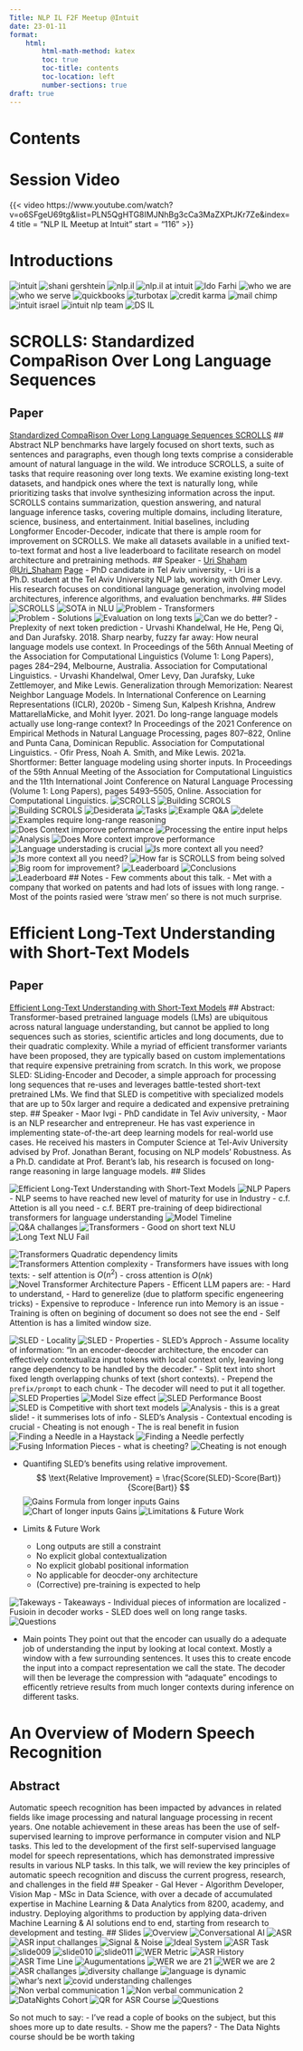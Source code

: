 ```yaml
---
Title: NLP IL F2F Meetup @Intuit
date: 23-01-11
format: 
    html:
        html-math-method: katex
        toc: true
        toc-title: contents
        toc-location: left
        number-sections: true
draft: true
---
```


# Contents


# Session Video
{{< video https://www.youtube.com/watch?v=o6SFgeU69tg&list=PLN5QgHTG8IMJNhBg3cCa3MaZXPtJKr7Ze&index=4 title = "NLP IL Meetup at Intuit" start = "116" >}}

# Introductions
![intuit](session0/Screenshot from 2023-03-08 17-13-29.png){}
![shani gershtein](session0/Screenshot from 2023-03-08 17-14-22.png){}
![nlp.il](session0/Screenshot from 2023-03-08 17-14-28.png){}
![nlp.il at intuit](session0/Screenshot from 2023-03-08 17-14-32.png){}
![Ido Farhi](session0/Screenshot from 2023-03-08 17-21-02.png){}
![who we are](session0/Screenshot from 2023-03-08 17-21-18.png){}
![who we serve](session0/Screenshot from 2023-03-08 17-21-20.png){}
![quickbooks](session0/Screenshot from 2023-03-08 17-21-30.png){}
![turbotax](session0/Screenshot from 2023-03-08 17-21-36.png){}
![credit karma](session0/Screenshot from 2023-03-08 17-21-38.png){}
![mail chimp](session0/Screenshot from 2023-03-08 17-21-54.png){}
![intuit israel](session0/Screenshot from 2023-03-08 17-22-01.png){}
![intuit nlp team](session0/Screenshot from 2023-03-08 17-23-15.png){}
![DS IL](session0/Screenshot from 2023-03-08 17-23-20.png){}

# SCROLLS: Standardized CompaRison Over Long Language Sequences
## Paper
[Standardized CompaRison Over Long Language Sequences SCROLLS](https://arxiv.org/abs/2201.03533)
## Abstract
NLP benchmarks have largely focused on short texts, such as sentences and paragraphs, even though long texts comprise a considerable amount of natural language in the wild. We introduce SCROLLS, a suite of tasks that require reasoning over long texts. We examine existing long-text datasets, and handpick ones where the text is naturally long, while prioritizing tasks that involve synthesizing information across the input. SCROLLS contains summarization, question answering, and natural language inference tasks, covering multiple domains, including literature, science, business, and entertainment. Initial baselines, including Longformer Encoder-Decoder, indicate that there is ample room for improvement on SCROLLS. We make all datasets available in a unified text-to-text format and host a live leaderboard to facilitate research on model architecture and pretraining methods.
## Speaker
- [Uri Shaham](https://www.linkedin.com/in/uri-shaham/) [@Uri_Shaham](https://twitter.com/Uri_Shaham) [Page](https://urisha.github.io/) - PhD candidate in Tel Aviv university,
- Uri is a Ph.D. student at the Tel Aviv University NLP lab, working with Omer Levy. His research focuses on conditional language generation, involving model architectures, inference algorithms, and evaluation benchmarks.
## Slides
![SCROLLS](session1/Screenshot from 2023-03-08 17-24-23.png){}
![SOTA in NLU](session1/Screenshot from 2023-03-08 17-25-15.png){}
![Problem - Transformers](session1/Screenshot from 2023-03-08 17-25-54.png){}
![Problem - Solutions](session1/Screenshot from 2023-03-08 17-27-03.png){}
![Evaluation on long texts](session1/Screenshot from 2023-03-08 17-28-04.png){}
![Can we do better?](session1/Screenshot from 2023-03-08 17-29-24.png){}
- Preplexity of next token prediction 
- Urvashi Khandelwal, He He, Peng Qi, and Dan Jurafsky. 2018. Sharp nearby, fuzzy far away: How neural language models use context. In Proceedings of the 56th Annual Meeting of the Association for Computational Linguistics (Volume 1: Long Papers), pages 284–294, Melbourne, Australia. Association for Computational Linguistics.
- Urvashi Khandelwal, Omer Levy, Dan Jurafsky, Luke Zettlemoyer, and Mike Lewis. Generalization through Memorization: Nearest Neighbor Language Models. In International Conference on Learning Representations (ICLR), 2020b
- Simeng Sun, Kalpesh Krishna, Andrew MattarellaMicke, and Mohit Iyyer. 2021. Do long-range language models actually use long-range context? In Proceedings of the 2021 Conference on Empirical Methods in Natural Language Processing, pages 807–822, Online and Punta Cana, Dominican Republic. Association for Computational Linguistics.
- Ofir Press, Noah A. Smith, and Mike Lewis. 2021a. Shortformer: Better language modeling using shorter inputs. In Proceedings of the 59th Annual Meeting of the Association for Computational Linguistics and the 11th International Joint Conference on Natural Language Processing (Volume 1: Long Papers), pages 5493–5505, Online. Association for Computational Linguistics.
![SCROLLS](session1/Screenshot from 2023-03-08 17-29-36.png){}
![Building SCROLS](session1/Screenshot from 2023-03-08 17-30-54.png){}
![Building SCROLS](session1/Screenshot from 2023-03-08 17-31-24.png){}
![Desiderata](session1/Screenshot from 2023-03-08 17-31-32.png){}
![Tasks](session1/Screenshot from 2023-03-08 17-31-55.png){}
![Example Q&A](session1/Screenshot from 2023-03-08 17-32-52.png){}
![delete](session1/Screenshot from 2023-03-08 17-33-56.png){}
![Examples require long-range reasoning](session1/Screenshot from 2023-03-08 17-34-36.png){}
![Does Context imporove peformance](session1/Screenshot from 2023-03-08 17-34-38.png){}
![Processing the entire input helps](session1/Screenshot from 2023-03-08 17-35-07.png){}
![Analysis](session1/Screenshot from 2023-03-08 17-35-34.png){}
![Does More context improve performance](session1/Screenshot from 2023-03-08 17-37-36.png){}
![Language understading is crucial](session1/Screenshot from 2023-03-08 17-46-58.png){}
![Is more context all you need?](session1/Screenshot from 2023-03-08 17-49-54.png){}
![Is more context all you need?](session1/Screenshot from 2023-03-08 17-50-52.png){}
![How far is SCROLLS from being solved](session1/Screenshot from 2023-03-08 17-50-59.png){}
![Big room for improvement?](session1/Screenshot from 2023-03-08 17-51-23.png){}
![Leaderboard](session1/Screenshot from 2023-03-08 17-51-44.png){}
![Conclusions](session1/Screenshot from 2023-03-08 17-52-37.png){}
![Leaderboard](session1/Screenshot from 2023-03-08 17-55-47.png){}
## Notes
- Few comments about this talk.
- Met with a company that worked on patents and had lots of issues with long range. 
- Most of the points rasied were 'straw men' so there is not much surprise.

# Efficient Long-Text Understanding with Short-Text Models
## Paper
[Efficient Long-Text Understanding with Short-Text Models](https://arxiv.org/abs/2208.00748)
## Abstract: 
Transformer-based pretrained language models (LMs) are ubiquitous across natural language understanding, but cannot be applied to long sequences such as stories, scientific articles and long documents, due to their quadratic complexity. While a myriad of efficient transformer variants have been proposed, they are typically based on custom implementations that require expensive pretraining from scratch. In this work, we propose SLED: SLiding-Encoder and Decoder, a simple approach for processing long sequences that re-uses and leverages battle-tested short-text pretrained LMs. We find that SLED is competitive with specialized models that are up to 50x larger and require a dedicated and expensive pretraining step.
## Speaker
- Maor Ivgi - PhD candidate in Tel Aviv university,
- Maor is an NLP researcher and entrepreneur. He has vast experience in implementing state-of-the-art deep learning models for real-world use cases. He received his masters in Computer Science at Tel-Aviv University advised by Prof. Jonathan Berant, focusing on NLP models’ Robustness. As a Ph.D. candidate at Prof. Berant’s lab, his research is focused on long-range reasoning in large language models.
## Slides

![Efficient Long-Text Understanding with Short-Text Models](session2/Screenshot from 2023-03-08 18-03-48.png){}
![NLP Papers](session2/Screenshot from 2023-03-08 18-04-11.png){}
- NLP seems to have reached new level of maturity for use in Industry
    - c.f. Attetion is all you need
    - c.f. BERT pre-training of deep bidirectional transformers for language understanding
![Model Timeline](session2/Screenshot from 2023-03-08 18-04-33.png){}
![Q&A challanges](session2/Screenshot from 2023-03-08 18-08-53.png){}
![Transformers - Good on short text NLU](session2/Screenshot from 2023-03-08 18-09-02.png){}
![Long Text NLU Fail](session2/Screenshot from 2023-03-08 18-09-05.png){}

![Transformers Quadratic dependency limits](session2/Screenshot from 2023-03-08 18-09-16.png){}
![Transformers Attention complexity](session2/Screenshot from 2023-03-08 18-12-44.png){}
- Transformers have issues with long texts: 
    - self attention is $O(n^2)$ 
    - cross attention is $O(nk)$
![Novel Transformer Architecture Papers](session2/Screenshot from 2023-03-08 18-13-05.png){}
- Efficent LLM papers are:
- Hard to understand,
- Hard to generelize (due to platform specific engeneering tricks)
- Expensive to reproduce
- Inference run into Memory is an issue
- Training is often on begining of document so does not see the end
- Self Attention is has a limited window size.

![SLED - Locality](session2/Screenshot from 2023-03-08 18-16-04.png){}
![SLED - Properties](session2/Screenshot from 2023-03-08 18-17-52.png){}
- SLED's Approch
    - Assume locality of information: "In an encoder-deocder architecture, the encoder can effectively contextualiza input tokens with local context only, leaving long range dependency to be handled by the decoder."
    - Split text into short fixed length overlapping chunks of text (short contexts).
    - Prepend the `prefix/prompt` to each chunk 
    - The decoder will need to put it all together.
![SLED Properties](session2/Screenshot from 2023-03-08 18-18-43.png){}
![Model Size effect](session2/Screenshot from 2023-03-08 18-20-47.png){}
![SLED Performance Boost](session2/Screenshot from 2023-03-08 18-23-55.png){}
![SLED is Competitive with short text models](session2/Screenshot from 2023-03-08 18-24-34.png){}
![Analysis](session2/Screenshot from 2023-03-08 18-25-03.png){}
- this is a great slide!
- it summerises lots of info
- SLED's Analysis
    - Contextual encoding is crucial
    - Cheating is not enough
    - The is real benefit in fusion 
![Finding a Needle in a Haystack](session2/Screenshot from 2023-03-08 18-25-30.png){}
![Finding a Needle perfectly](session2/Screenshot from 2023-03-08 18-27-07.png){}
![Fusing Information Pieces](session2/Screenshot from 2023-03-08 18-29-19.png){}
- what is cheeting?
![Cheating is not enough](session2/Screenshot from 2023-03-08 18-31-20.png){}

- Quantifing SLED's benefits using relative improvement.
$$
\text{Relative Improvement} = \frac{Score(SLED)-Score(Bart)}{Score(Bart)}
$$
![Gains Formula from longer inputs Gains](session2/Screenshot from 2023-03-08 18-32-48.png){}
![Chart of longer inputs Gains](session2/Screenshot from 2023-03-08 18-33-45.png){}
![Limitations & Future Work](session2/Screenshot from 2023-03-08 18-43-21.png){}

- Limits & Future Work
    - Long outputs are still a constraint
    - No explicit global contextualization
    - No explicit globabl positional information
    - No applicable for deocder-ony architecture
    - (Corrective) pre-training is expected to help

![Takeways](session2/Screenshot from 2023-03-08 18-43-51.png){}
- Takeaways
    - Individual pieces of information are localized
    - Fusioin in decoder works
    - SLED does well on long range tasks.
![Questions](session2/Screenshot from 2023-03-08 18-44-07.png){}

- Main points
They point out that the encoder can usually do a adequate job of understanding the input by looking at local context. Mostly a window with a few surrounding sentences. It uses this to create encode the input into a compact representation we call the state. The decoder will then be leverage the compression with "adaquate" encodings to efficently retrieve results from much longer contexts during inference on different tasks.

# An Overview of Modern Speech Recognition
## Abstract
Automatic speech recognition has been impacted by advances in related fields like image processing and natural language processing in recent years. One notable achievement in these areas has been the use of self-supervised learning to improve performance in computer vision and NLP tasks. This led to the development of the first self-supervised language model for speech representations, which has demonstrated impressive results in various NLP tasks. In this talk, we will review the key principles of automatic speech recognition and discuss the current progress, research, and challenges in the field
## Speaker 
- Gal Hever - Algorithm Developer, Vision Map 
- MSc in Data Science, with over a decade of accumulated expertise in Machine Learning & Data Analytics from 8200, academy, and industry. Deploying algorithms to production by applying data-driven Machine Learning & AI solutions end to end, starting from research to development and testing.
## Slides
![Overview](session3/Screenshot from 2023-03-09 12-06-33.png){}
![Conversational AI](session3/Screenshot from 2023-03-09 12-26-06.png){}
![ASR](session3/Screenshot from 2023-03-09 12-26-15.png){}
![ASR input challanges](session3/Screenshot from 2023-03-09 12-26-34.png){}
![Signal & Noise](session3/Screenshot from 2023-03-09 12-26-36.png){}
![Ideal System](session3/Screenshot from 2023-03-09 12-26-40.png){}
![ASR Task](session3/Screenshot from 2023-03-09 12-27-02.png){}
![slide009](session3/Screenshot from 2023-03-09 12-28-01.png){}
![slide010](session3/Screenshot from 2023-03-09 12-38-13.png){}
![slide011](session3/Screenshot from 2023-03-09 12-38-26.png){}
![WER Metric](session3/Screenshot from 2023-03-09 12-38-54.png){}
![ASR History](session3/Screenshot from 2023-03-09 12-39-17.png){}
![ASR Time Line](session3/Screenshot from 2023-03-09 12-42-19.png){}
![Augumentations](session3/Screenshot from 2023-03-09 12-43-37.png){}
![WER we are 21](session3/Screenshot from 2023-03-09 12-44-16.png){}
![WER we are 2](session3/Screenshot from 2023-03-09 12-44-37.png){}
![ASR challanges](session3/Screenshot from 2023-03-09 12-45-14.png){}
![diversity challange](session3/Screenshot from 2023-03-09 12-46-00.png){}
![language is dynamic](session3/Screenshot from 2023-03-09 12-47-26.png){}
![whar's next](session3/Screenshot from 2023-03-09 12-47-57.png){}
![covid understanding challenges](session3/Screenshot from 2023-03-09 12-49-03.png){}
![Non verbal communication 1](session3/Screenshot from 2023-03-09 12-49-21.png){}
![Non verbal communication 2](session3/Screenshot from 2023-03-09 12-49-57.png){}
![DataNights Cohort](session3/Screenshot from 2023-03-09 12-51-10.png){}
![QR for ASR Course](session3/Screenshot from 2023-03-09 12-51-53.png){}
![Questions](session3/Screenshot from 2023-03-09 12-52-15.png){}

So not much to say:
- I've read a cople of books on the subject, but this shoes more up to date results.
- Show me the papers?
- The Data Nights course should be be worth taking

